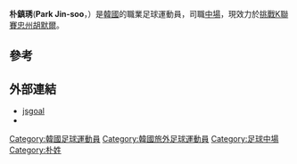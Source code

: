{{Infobox football biography
|name=朴鎮琇
|fullname=
|image=ParkJinSoo.jpg
|image_size=200
|birth_date={{Birth date and age|1987|3|1}}
|birth_place=[[韓國|韓國]]
|height={{height|m=1.81}}
|position=[[中場|中場]]
|currentclub= [[忠州胡默爾足球會|忠州胡默爾]]
|clubnumber= 4
|youthyears1 = 2006–2009
|youthclubs1=[[高麗大學|高麗大學]]
|years1=2010
|clubs1=[[札幌岡薩多|札幌岡薩多]]
|caps1= 2
|goals1=0
|years2= 2011–2012
|clubs2= [[慶南足球俱樂部|慶南]]
|caps2= 0
|goals2=0
|years3= 2013–
|clubs3= [[忠州胡默爾足球會|忠州胡默爾]]
|caps3= 63
|goals3=4
|club-update= 28 November 2014
}}

'''朴鎮琇'''('''Park Jin-soo'''，{{bd|1987年|3月1日||}}）是[[韓國|韓國]]的職業足球運動員，司職[[中場|中場]]，現效力於[[挑戰K聯賽|挑戰K聯賽]][[忠州胡默爾足球會|忠州胡默爾]]。

==參考==
{{Reflist}}

==外部連結==
*[https://web.archive.org/web/20140502004909/http://www.jsgoal.jp/news/_prog/view.php?press_code=00108206 jsgoal]
*{{cyworld|56177681}}

{{DEFAULTSORT: Park Jin-soo}}
[[Category:韓國足球運動員|Category:韓國足球運動員]]
[[Category:韓國旅外足球運動員|Category:韓國旅外足球運動員]]
[[Category:足球中場|Category:足球中場]]
[[Category:朴姓|Category:朴姓]]